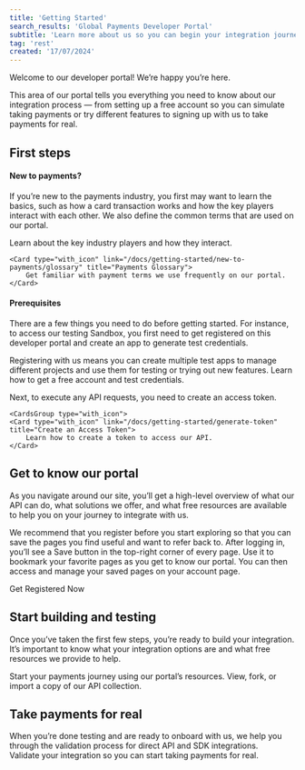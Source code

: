 ```yaml
---
title: 'Getting Started'
search_results: 'Global Payments Developer Portal'
subtitle: 'Learn more about us so you can begin your integration journey'
tag: 'rest'
created: '17/07/2024'
---
```

Welcome to our developer portal! We’re happy you’re here.

This area of our portal tells you everything you need to know about our integration process — from setting up a free account so you can simulate taking payments or try different features to signing up with us to take payments for real.

## First steps
#### New to payments?

If you’re new to the payments industry, you first may want to learn the basics, such as how a card transaction works and how the key players interact with each other. We also define the common terms that are used on our portal. 

<CardsGroup type="with_icon">
    <Card type="with_icon" link="/docs/getting-started/new-to-payments/introduction" title="Intro to Payments">
        Learn about the key industry players and how they interact.
    </Card>

    <Card type="with_icon" link="/docs/getting-started/new-to-payments/glossary" title="Payments Glossary">
        Get familiar with payment terms we use frequently on our portal.
    </Card>
</CardsGroup>

#### Prerequisites
There are a few things you need to do before getting started. For instance, to access our testing Sandbox, you first need to get registered on this developer portal and create an app to generate test credentials. 

<Infobox type="success">
   Registering with us means you can create multiple test apps to manage different projects and use them for testing or trying out new features.
   </Infobox>

<CardsGroup type="with_icon">
    <Card type="with_icon" link="/docs/getting-started/register" title="Register / Create an App">
        Learn how to get a free account and test credentials.
    </Card>
</CardsGroup>

Next, to execute any API requests, you need to create an access token.

    <CardsGroup type="with_icon">
    <Card type="with_icon" link="/docs/getting-started/generate-token" title="Create an Access Token">
        Learn how to create a token to access our API.
    </Card>
</CardsGroup>

## Get to know our portal
As you navigate around our site, you’ll get a high-level overview of what our API can do, what solutions we offer, and what free resources are available to help you on your journey to integrate with us.

We recommend that you register before you start exploring so that you can save the pages you find useful and want to refer back to. After logging in, you’ll see a Save button in the top-right corner of every page. Use it to bookmark your favorite pages as you get to know our portal. You can then access and manage your saved pages on your account page.

<index-button type="anchor" href="/user/b2c-login">Get Registered Now</index-button>

## Start building and testing
Once you’ve taken the first few steps, you’re ready to build your integration. It’s important to know what your integration options are and what free resources we provide to help.

<CardsGroup type="with_icon">
    <Card type="with_icon" link="/docs/getting-started/your-integration" title="Build Your Integration">
        Start your payments journey using our portal’s resources.
    </Card>
    <Card type="with_icon" link="/docs/getting-started/postman-collection" title="Postman Collection">
        View, fork, or import a copy of our API collection.
    </Card>
</CardsGroup>

## Take payments for real
When you’re done testing and are ready to onboard with us, we help you through the validation process for direct API and SDK integrations.
<CardsGroup type="with_icon">    
    <Card type="with_icon" link="/docs/getting-started/going-to-production" title="Going Live">
        Validate your integration so you can start taking payments for real.
    </Card>
</CardsGroup>
